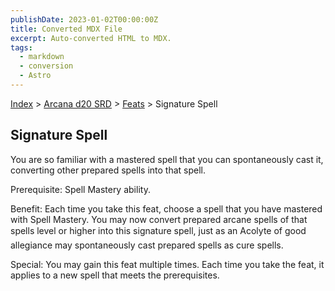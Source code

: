 ```yaml
---
publishDate: 2023-01-02T00:00:00Z
title: Converted MDX File
excerpt: Auto-converted HTML to MDX.
tags:
  - markdown
  - conversion
  - Astro
---
```






[Index](-index) > [Arcana d20 SRD](arcana-d20-srd-index) > [Feats](arcana-d20-srd-feats-index) > Signature Spell




## Signature Spell


You are so familiar with a mastered spell that you can spontaneously cast it, converting other prepared spells into that spell.


Prerequisite: Spell Mastery ability.


Benefit: Each time you take this feat, choose a spell that you have mastered with Spell Mastery. You may now convert prepared arcane spells of that spells level or higher into this signature spell, just as an Acolyte of good allegiance may spontaneously cast prepared spells as cure spells.


Special: You may gain this feat multiple times. Each time you take the feat, it applies to a new spell that meets the prerequisites.



